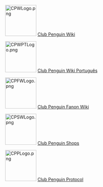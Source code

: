 <div class="mainpage-explore-links">
<div class="mainpage-cpwn">
[[File:CPWLogo.png|center|100px|link=clubpenguinwiki:Club Penguin Wiki]]
[[clubpenguinwiki:|Club Penguin Wiki]]</div>
<div class="mainpage-cpwn">
[[File:CPWPTLogo.png|center|100px|link=ptwiki:]]
[[ptwiki:|Club Penguin Wiki Português]]</div>
<div class="mainpage-cpwn">
[[File:CPFWLogo.png|center|100px|link=fanon:]]
[[fanon:|Club Penguin Fanon Wiki]]</div>
<div class="mainpage-cpwn">
[[File:CPSWLogo.png|center|100px|link=http://shops.clubpenguinwiki.info/wiki/Club_Penguin_Shops]]
<span class="plainlinks">[http://shops.clubpenguinwiki.info/wiki/Club_Penguin_Shops Club Penguin Shops]</span></div>
<div class="mainpage-cpwn">
[[File:CPPLogo.png|center|100px|link=http://protocol.clubpenguinwiki.info/wiki/Club_Penguin_Protocol]]
<span class="plainlinks">[http://protocol.clubpenguinwiki.info/wiki/Club_Penguin_Protocol Club Penguin Protocol]</span></div>
</div>
